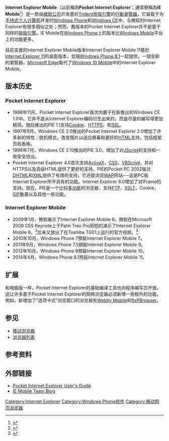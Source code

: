 {{update|time=2013-08-02T03:30:26+00:00}}
{{noteTA
|G1=Windows
|G2=IT
}}
{{Infobox_Software 
| name = Internet Explorer Mobile
| logo = [[File:Internet_Explorer_10_start_icon.svg|60px]]
| screenshot = [[File:Internet_Explorer_WP.svg|200px]]
| caption =  [[Windows_Phone|Windows Phone]]下运行的Internet Explorer Mobile
| developer = [[微软|微软]]
| latest_release_version = 11.0
| latest release date    = {{Start date and age|df=yes|2014|02|10}}
| operating_system = [[Windows_CE|Windows CE]]、[[Windows_Phone|Windows Phone]]
| genre = [[行動瀏覽器|行動瀏覽器]]
| license = [[专有软件|专有]]
| website = [https://support.microsoft.com/help/10635/windows-phone-change-privacy-and-other-browser-settings support.microsoft.com/help/10635/]
}}
'''Internet Explorer Mobile'''（以前稱為'''Pocket Internet Explorer'''；通常簡稱為'''IE Mobile'''<ref>{{cite web |url=http://blogs.msdn.com/iemobile/archive/2005/10/04/Randal.aspx |title=IE Mobile blog |deadurl=yes |archiveurl=https://web.archive.org/web/20100311082208/http://blogs.msdn.com/iemobile/archive/2005/10/04/Randal.aspx |archivedate=2010-03-11 |accessdate=2009-05-28 }}</ref>）是一款由[[微软公司|微软公司]]开发基於[[Trident_(排版引擎)|Trident]][[排版引擎|排版引擎]]的[[行動瀏覽器|行動瀏覽器]]，它装载于为[[手持式个人计算机|手持式个人计算机]]开发的[[Windows_Phone|Windows Phone]]和[[Windows_CE|Windows CE]]中，与微软的Internet Explorer有很多相似之处；然而，舊版本的Pocket Internet Explorer并不是基于同样的[[排版引擎|排版引擎]]。IE Mobile在[[Windows_Phone|Windows Phone]]上的版本比[[Windows_Mobile|Windows Mobile]]平台上的功能更多。

目前支援的Internet Explorer Mobile版本Internet Explorer Mobile 11基於[[Internet_Explorer_11|Internet Explorer 11]]的桌面版本，並隨[[Windows_Phone_8.1|Windows Phone 8.1]]一起提供。一個全新的瀏覽器，[[Microsoft_Edge|Microsoft Edge]]取代了[[Windows_10_行動裝置版|Windows 10 Mobile]]中的Internet Explorer Mobile。

== 版本历史 ==
===Pocket Internet Explorer===
* 1996年11月，Pocket Internet Explorer首次内置于在新推出的Windows CE 1.0中。它并不是从Internet Explorer编码衍生出来的，而是尽量的编写得更加精简。随后推出的PIE 1.1支持[[Cookie|Cookie]]，[[HTTPS|HTTPS]]，和[[Transport_Layer_Security|SSL]]。
* 1997年9月，Windows CE 2.0推出的Pocket Internet Explorer 2.0增加了许多新的特性：脱机模式，改变图片以适应屏幕和更好的[[HTML|HTML]]支持，包括框架页和表格。
* 1998年7月，Windows CE 2.10推出的PIE 3.0，增加了对[[JScript|JScript]]的支持和一些安全协议。
* Pocket Internet Explorer 4.0首次支持[[ActiveX|ActiveX]]，[[层叠样式表|CSS]]，[[VBScript|VBScript]]，并对HTTPS以及高级HTML提供了更好的支持。PIE的Pocket PC 2002版对[[DHTML|DHTML]]和[[XML|XML]]提供了有限的支持，它还能浏览[[WAP|WAP]]网站──这是PC版Internet Explorer所不具有的功能。Internet Explorer 6.0增加了对IFrame的支持。现在，PIE是一个比较[[多功能|多功能]]的浏览器，支持[[FTP|FTP]]，[[XSLT|XSLT]]，Cookie，[[GIF|GIF]]動畫以及其他一些功能。

===Internet Explorer Mobile===
* 2009年1月，微软展示了Internet Explorer Mobile 6。微软在Microsoft 2009 CES Keynote上于Palm Treo Pro简短的演示了Internet Explorer Mobile 6，<ref>{{cite web | url =http://www.wmexperts.com/microsoft-keynote-outs-sprint-treo-pro-sly | title =Microsoft Keynote Outs Sprint Treo Pro on the Sly - WMExperts | access-date =2009-05-28 | archive-url =https://web.archive.org/web/20090116192233/http://www.wmexperts.com/microsoft-keynote-outs-sprint-treo-pro-sly | archive-date =2009-01-16 | dead-url =yes }}</ref>后来又放出了在Toshiba TG01上运行的官方视频。<ref>{{cite web | url =http://wmpoweruser.com/?p=2719 | title =Official Toshiba TG01 promotional video - Wmpoweruser | accessdate =2009-05-28 | archive-date =2010-01-16 | archive-url =https://web.archive.org/web/20100116221055/http://wmpoweruser.com/?p=2719 | dead-url =no }}</ref>
* 2010年10月，Windows Phone 7預裝Internet Explorer Mobile 7。
* 2011年9月，Windows Phone 7.5預裝Internet Explorer Mobile 9。
* 2012年10月，Windows Phone 8預裝Internet Explorer Mobile 10。
* 2014年4月，Windows Phone 8.1预装Internet Explorer Mobile 11。

== 扩展 ==
和电脑版一样，Pocket Internet Explorer的基础编译工具也向程序编写员开放。这让许多基于Pocket Internet Explorer的网络浏览器必须新增一些额外的功能。例如，新增加了“选项卡式”浏览窗口的浏览器有[[Webby_Mobile|Webby Mobile]]和[[ftxPBrowser|ftxPBrowser]]。

== 参见 ==

*[[移动浏览器|移动浏览器]]
*[[浏览器列表|浏览器列表]]

== 参考资料 ==
{{reflist}}

== 外部链接 ==
*[http://www.hpcfactor.com/support/cesd/s/0001.asp Pocket Internet Explorer User's Guide] {{Wayback|url=http://www.hpcfactor.com/support/cesd/s/0001.asp |date=20200929201308 }}
*[http://blogs.msdn.com/iemobile IE Mobile Team Blog]{{Wayback|url=http://blogs.msdn.com/iemobile |date=20061108010938 }}
{{web browsers}}
{{Internet Explorer}}
{{Microsoft}}
{{Windows Phone}}
{{Windows Mobile|show=yes}}
{{Zune}}

[[Category:Internet_Explorer|Category:Internet Explorer]]
[[Category:Windows_Phone软件|Category:Windows Phone软件]]
[[Category:移动网页浏览器|Category:移动网页浏览器]]